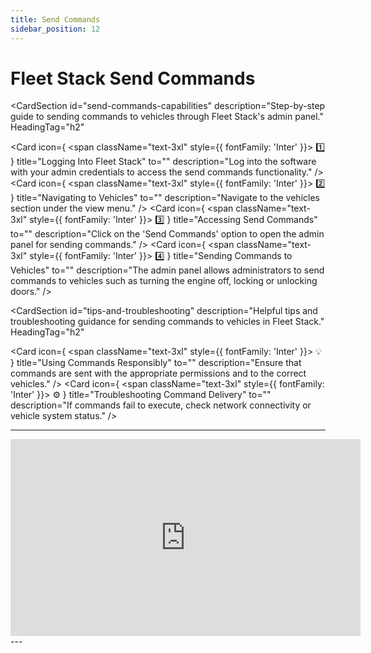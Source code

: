 ```yaml
---
title: Send Commands
sidebar_position: 12
---
```


# Fleet Stack Send Commands

<CardSection
  id="send-commands-capabilities"
  description="Step-by-step guide to sending commands to vehicles through Fleet Stack's admin panel."
  HeadingTag="h2"
>
  <Card
    icon={
      <span className="text-3xl" style={{ fontFamily: 'Inter' }}>
        1️⃣
      </span>
    }
    title="Logging Into Fleet Stack"
    to=""
    description="Log into the software with your admin credentials to access the send commands functionality."
  />
  <Card
    icon={
      <span className="text-3xl" style={{ fontFamily: 'Inter' }}>
        2️⃣
      </span>
    }
    title="Navigating to Vehicles"
    to=""
    description="Navigate to the vehicles section under the view menu."
  />
  <Card
    icon={
      <span className="text-3xl" style={{ fontFamily: 'Inter' }}>
        3️⃣
      </span>
    }
    title="Accessing Send Commands"
    to=""
    description="Click on the 'Send Commands' option to open the admin panel for sending commands."
  />
  <Card
    icon={
      <span className="text-3xl" style={{ fontFamily: 'Inter' }}>
        4️⃣
      </span>
    }
    title="Sending Commands to Vehicles"
    to=""
    description="The admin panel allows administrators to send commands to vehicles such as turning the engine off, locking or unlocking doors."
  />
</CardSection>

<CardSection
  id="tips-and-troubleshooting"
  description="Helpful tips and troubleshooting guidance for sending commands to vehicles in Fleet Stack."
  HeadingTag="h2"
>
  <Card
    icon={
      <span className="text-3xl" style={{ fontFamily: 'Inter' }}>
        💡
      </span>
    }
    title="Using Commands Responsibly"
    to=""
    description="Ensure that commands are sent with the appropriate permissions and to the correct vehicles."
  />
  <Card
    icon={
      <span className="text-3xl" style={{ fontFamily: 'Inter' }}>
        ⚙️
      </span>
    }
    title="Troubleshooting Command Delivery"
    to=""
    description="If commands fail to execute, check network connectivity or vehicle system status."
  />
</CardSection>

---

<div style={{ display: 'flex', justifyContent: 'center', marginTop: '20px' }}>
  <iframe
    width="560"
    height="315"
    src="https://www.youtube.com/embed/VvWFvAAXVLA?si=n37QaXZwU1JABLzm"
    title="Send Commands Tutorial"
    frameBorder="0"
    allow="accelerometer; autoplay; clipboard-write; encrypted-media; gyroscope; picture-in-picture"
    allowFullScreen
  ></iframe>
</div>
---
<head>
  <title>Fleet Stack Send Commands</title>
  <meta
    name="description"
    content="A detailed guide to sending commands to vehicles using Fleet Stack, including engine control and door locking functionalities."
  />
</head>

